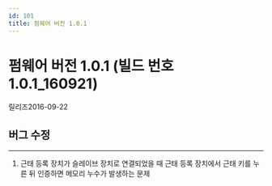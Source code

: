 ```yaml
---
id: 101
title: 펌웨어 버전 1.0.1
---
```


# 펌웨어 버전 1.0.1 (빌드 번호 1.0.1_160921)

릴리즈<Separator/>2016-09-22

## 버그 수정

---

<BugLists>

1. 근태 등록 장치가 슬레이브 장치로 연결되었을 때 근태 등록 장치에서 근태 키를 누른 뒤 인증하면 메모리 누수가 발생하는 문제

</BugLists>